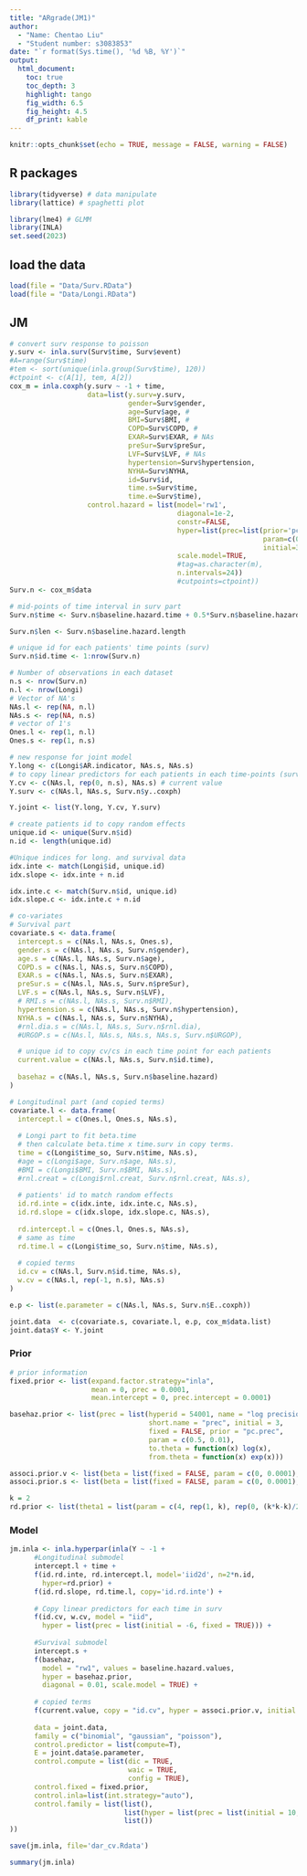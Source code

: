 ```yaml
---
title: "ARgrade(JM1)"
author:
  - "Name: Chentao Liu"
  - "Student number: s3083853"
date: "`r format(Sys.time(), '%d %B, %Y')`"
output: 
  html_document:
    toc: true
    toc_depth: 3
    highlight: tango
    fig_width: 6.5
    fig_height: 4.5
    df_print: kable
---
```


```r
knitr::opts_chunk$set(echo = TRUE, message = FALSE, warning = FALSE)
```

## R packages

```r
library(tidyverse) # data manipulate
library(lattice) # spaghetti plot

library(lme4) # GLMM
library(INLA)
set.seed(2023)
```

## load the data

```r
load(file = "Data/Surv.RData")
load(file = "Data/Longi.RData")
```


## JM

```r
# convert surv response to poisson
y.surv <- inla.surv(Surv$time, Surv$event)
#A=range(Surv$time)
#tem <- sort(unique(inla.group(Surv$time), 120))
#ctpoint <- c(A[1], tem, A[2])
cox_m = inla.coxph(y.surv ~ -1 + time, 
                   data=list(y.surv=y.surv, 
                             gender=Surv$gender,
                             age=Surv$age, # 
                             BMI=Surv$BMI, #
                             COPD=Surv$COPD, #
                             EXAR=Surv$EXAR, # NAs
                             preSur=Surv$preSur,
                             LVF=Surv$LVF, # NAs
                             hypertension=Surv$hypertension,
                             NYHA=Surv$NYHA,
                             id=Surv$id,
                             time.s=Surv$time,
                             time.e=Surv$time),
                   control.hazard = list(model='rw1',
                                         diagonal=1e-2,
                                         constr=FALSE,
                                         hyper=list(prec=list(prior='pc.prec',
                                                              param=c(0.5,0.01),
                                                              initial=3)),
                                         scale.model=TRUE,
                                         #tag=as.character(m),
                                         n.intervals=24))
                                         #cutpoints=ctpoint))
Surv.n <- cox_m$data

# mid-points of time interval in surv part
Surv.n$time <- Surv.n$baseline.hazard.time + 0.5*Surv.n$baseline.hazard.length

Surv.n$len <- Surv.n$baseline.hazard.length

# unique id for each patients' time points (surv)
Surv.n$id.time <- 1:nrow(Surv.n)
```

```r
# Number of observations in each dataset
n.s <- nrow(Surv.n)
n.l <- nrow(Longi)
# Vector of NA's
NAs.l <- rep(NA, n.l)
NAs.s <- rep(NA, n.s)
# vector of 1's
Ones.l <- rep(1, n.l)
Ones.s <- rep(1, n.s)
```

```r
# new response for joint model
Y.long <- c(Longi$AR.indicator, NAs.s, NAs.s)
# to copy linear predictors for each patients in each time-points (surv)
Y.cv <- c(NAs.l, rep(0, n.s), NAs.s) # current value
Y.surv <- c(NAs.l, NAs.s, Surv.n$y..coxph)

Y.joint <- list(Y.long, Y.cv, Y.surv)
```

```r
# create patients id to copy random effects
unique.id <- unique(Surv.n$id)
n.id <- length(unique.id)

#Unique indices for long. and survival data
idx.inte <- match(Longi$id, unique.id)
idx.slope <- idx.inte + n.id

idx.inte.c <- match(Surv.n$id, unique.id)
idx.slope.c <- idx.inte.c + n.id
```


```r
# co-variates
# Survival part
covariate.s <- data.frame(
  intercept.s = c(NAs.l, NAs.s, Ones.s),
  gender.s = c(NAs.l, NAs.s, Surv.n$gender),
  age.s = c(NAs.l, NAs.s, Surv.n$age),
  COPD.s = c(NAs.l, NAs.s, Surv.n$COPD),
  EXAR.s = c(NAs.l, NAs.s, Surv.n$EXAR),
  preSur.s = c(NAs.l, NAs.s, Surv.n$preSur),
  LVF.s = c(NAs.l, NAs.s, Surv.n$LVF),
  # RMI.s = c(NAs.l, NAs.s, Surv.n$RMI),
  hypertension.s = c(NAs.l, NAs.s, Surv.n$hypertension),
  NYHA.s = c(NAs.l, NAs.s, Surv.n$NYHA),
  #rnl.dia.s = c(NAs.l, NAs.s, Surv.n$rnl.dia),
  #URGOP.s = c(NAs.l, NAs.s, NAs.s, NAs.s, Surv.n$URGOP),

  # unique id to copy cv/cs in each time point for each patients 
  current.value = c(NAs.l, NAs.s, Surv.n$id.time),
  
  basehaz = c(NAs.l, NAs.s, Surv.n$baseline.hazard)
)
```

```r
# Longitudinal part (and copied terms)
covariate.l <- data.frame(
  intercept.l = c(Ones.l, Ones.s, NAs.s),
  
  # Longi part to fit beta.time
  # then calculate beta.time x time.surv in copy terms.
  time = c(Longi$time_so, Surv.n$time, NAs.s),
  #age = c(Longi$age, Surv.n$age, NAs.s),
  #BMI = c(Longi$BMI, Surv.n$BMI, NAs.s),
  #rnl.creat = c(Longi$rnl.creat, Surv.n$rnl.creat, NAs.s),
  
  # patients' id to match random effects 
  id.rd.inte = c(idx.inte, idx.inte.c, NAs.s),
  id.rd.slope = c(idx.slope, idx.slope.c, NAs.s),
  
  rd.intercept.l = c(Ones.l, Ones.s, NAs.s),
  # same as time
  rd.time.l = c(Longi$time_so, Surv.n$time, NAs.s),
  
  # copied terms
  id.cv = c(NAs.l, Surv.n$id.time, NAs.s),
  w.cv = c(NAs.l, rep(-1, n.s), NAs.s)
)

e.p <- list(e.parameter = c(NAs.l, NAs.s, Surv.n$E..coxph))
```


```r
joint.data  <- c(covariate.s, covariate.l, e.p, cox_m$data.list)
joint.data$Y <- Y.joint
```


### Prior

```r
# prior information
fixed.prior <- list(expand.factor.strategy="inla",
                    mean = 0, prec = 0.0001,
                    mean.intercept = 0, prec.intercept = 0.0001)

basehaz.prior <- list(prec = list(hyperid = 54001, name = "log precision",
                                  short.name = "prec", initial = 3, 
                                  fixed = FALSE, prior = "pc.prec", 
                                  param = c(0.5, 0.01), 
                                  to.theta = function(x) log(x), 
                                  from.theta = function(x) exp(x)))

associ.prior.v <- list(beta = list(fixed = FALSE, param = c(0, 0.0001), initial=0.1))
associ.prior.s <- list(beta = list(fixed = FALSE, param = c(0, 0.0001), initial=0.1))

k = 2
rd.prior <- list(theta1 = list(param = c(4, rep(1, k), rep(0, (k*k-k)/2))))
```

### Model

```r
jm.inla <- inla.hyperpar(inla(Y ~ -1 +
      #Longitudinal submodel
      intercept.l + time +
      f(id.rd.inte, rd.intercept.l, model='iid2d', n=2*n.id,
        hyper=rd.prior) +
      f(id.rd.slope, rd.time.l, copy='id.rd.inte') +
        
      # Copy linear predictors for each time in surv
      f(id.cv, w.cv, model = "iid", 
        hyper = list(prec = list(initial = -6, fixed = TRUE))) +
        
      #Survival submodel
      intercept.s +
      f(basehaz, 
        model = "rw1", values = baseline.hazard.values, 
        hyper = basehaz.prior,
        diagonal = 0.01, scale.model = TRUE) +
        
      # copied terms
      f(current.value, copy = "id.cv", hyper = associ.prior.v, initial = 0.1),
      
      data = joint.data, 
      family = c("binomial", "gaussian", "poisson"),
      control.predictor = list(compute=T),
      E = joint.data$e.parameter,
      control.compute = list(dic = TRUE,
                             waic = TRUE,
                             config = TRUE),
      control.fixed = fixed.prior,
      control.inla=list(int.strategy="auto"),
      control.family = list(list(),
                            list(hyper = list(prec = list(initial = 10, fixed=TRUE))),
                            list())
))
```

```r
save(jm.inla, file='dar_cv.Rdata')
```


```r
summary(jm.inla)
```

